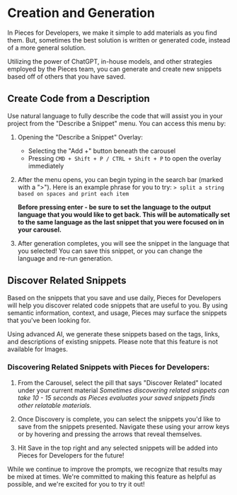 # Creation and Generation
In Pieces for Developers, we make it simple to add materials as you find them. But, sometimes the best solution is written or generated code, instead of a more general solution.

Utilizing the power of ChatGPT, in-house models, and other strategies employed by the Pieces team, you can generate and create new snippets based off of others that you have saved.

## Create Code from a Description
Use natural language to fully describe the code that will assist you in your project from the "Describe a Snippet" menu. You can access this menu by:
1. Opening the "Describe a Snippet" Overlay:
    - Selecting the "Add +" button beneath the carousel
    - Pressing ```CMD + Shift + P / CTRL + Shift + P``` to open the overlay immediately

2. After the menu opens, you can begin typing in the search bar (marked with a ">"). Here is an example phrase for you to try: ```> split a string based on spaces and print each item```

    **Before pressing enter - be sure to set the language to the output language that you would like to get back. This will be automatically set to the same language as the last snippet that you were focused on in your carousel.**

3. After generation completes, you will see the snippet in the language that you selected! You can save this snippet, or you can change the language and re-run generation.

## Discover Related Snippets
Based on the snippets that you save and use daily, Pieces for Developers will help you discover related code snippets that are useful to you. By using semantic information, context, and usage, Pieces may surface the snippets that you've been looking for.

Using advanced AI, we generate these snippets based on the tags, links, and descriptions of existing snippets. Please note that this feature is not available for Images.

### Discovering Related Snippets with Pieces for Developers:
1. From the Carousel, select the pill that says "Discover Related" located under your current material
    _Sometimes discovering related snippets can take 10 - 15 seconds as Pieces evaluates your saved snippets finds other relatable materials._

2. Once Discovery is complete, you can select the snippets you'd like to save from the snippets presented. Navigate these using your arrow keys or by hovering and pressing the arrows that reveal themselves.

3. Hit Save in the top right and any selected snippets will be added into Pieces for Developers for the future!

While we continue to improve the prompts, we recognize that results may be mixed at times. We're committed to making this feature as helpful as possible, and we're excited for you to try it out!
